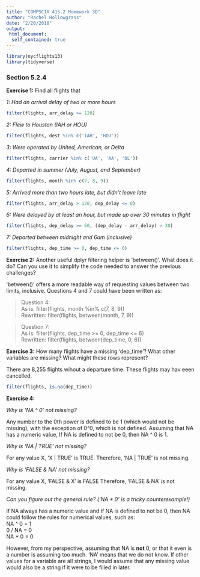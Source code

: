 ```yaml
---
title: "COMPSCIX 415.2 Homework 3D"
author: "Rachel Hollowgrass"
date: "2/20/2018"
output:
 html_document:
  self_contained: true
---
```


```r
library(nycflights13)
library(tidyverse)
```

### Section 5.2.4

**Exercise 1:** Find all flights that  

_1: Had an arrival delay of two or more hours_  

```r
filter(flights, arr_delay >= 120)
```


_2: Flew to Houston (IAH or HOU)_  

```r
filter(flights, dest %in% c('IAH', 'HOU'))
```


_3: Were operated by United, American, or Delta_  

```r
filter(flights, carrier %in% c('UA', 'AA', 'DL'))
```


_4: Departed in summer (July, August, and September)_  

```r
filter(flights, month %in% c(7, 8, 9))
```


_5: Arrived more than two hours late, but didn’t leave late_  

```r
filter(flights, arr_delay > 120, dep_delay <= 0)
```


_6: Were delayed by at least an hour, but made up over 30 minutes in flight_  

```r
filter(flights, dep_delay >= 60, (dep_delay - arr_delay) > 30)
```


_7: Departed between midnight and 6am (inclusive)_  

```r
filter(flights, dep_time >= 0, dep_time <= 6)
```

**Exercise 2:** Another useful dplyr filtering helper is 'between()'. What does it do? Can you use it to simplify the code needed to answer the previous challenges?  

'between()' offers a more readable way of requesting values between two limits, inclusive. Questions 4 and 7 could have been written as:

> Question 4:  
> As is: filter(flights, month %in% c(7, 8, 9))  
> Rewritten: filter(flights, between(month, 7, 9))  

> Question 7:  
> As is: filter(flights, dep_time >= 0, dep_time <= 6)  
> Rewritten: filter(flights, between(dep_time, 0, 6))  

**Exercise 3:** How many flights have a missing 'dep_time'? What other variables are missing? What might these rows represent?  

There are 8,255 flights wihout a departure time. These flights may hav eeen cancelled.

```r
filter(flights, is.na(dep_time))
```


**Exercise 4:**

_Why is 'NA ^ 0' not missing?_  

Any number to the 0th power is defined to be 1 (which would not be missing), with the exception of 0^0, which is not defined. Assuming that NA has a numeric value, If NA is defined to not be 0, then NA ^ 0 is 1.


_Why is 'NA | TRUE' not missing?_  

For any value X, 'X | TRUE' is TRUE. Therefore, 'NA | TRUE' is not missing.

_Why is 'FALSE & NA' not missing?_

For any value X, 'FALSE & X' is FALSE Therefore, 'FALSE & NA' is not missing.

_Can you figure out the general rule? ('NA * 0' is a tricky counterexample!)_  

If NA always has a numeric value and if NA is defined to not be 0, then NA could follow the rules for numerical values, such as:  
NA ^ 0 = 1  
0 / NA = 0  
NA * 0 = 0  

However, from my perspective, assuming that NA is **not** 0, or that it even is a number is assuming too much. 'NA' means that we do not know. If other values for a variable are all strings, I would assume that any missing value would also be a string if it were to be filled in later.


